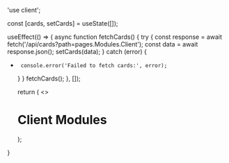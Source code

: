 'use client';


  const [cards, setCards] = useState([]);

  useEffect(() => {
       async function fetchCards() {
      try {
      const response = await fetch('/api/cards?path=pages.Modules.Client');
      const data = await response.json();
           setCards(data);
      } catch (error) {
+      console.error('Failed to fetch cards:', error);
     }
    }
    fetchCards();
  }, []);

  return (
    <>
    <h1>Client Modules</h1>
    <Cards>
      <CardList cards={cards} />
    </Cards>
    </>
  );
}